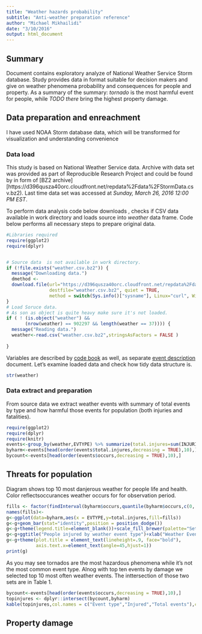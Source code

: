 ```yaml
---
title: "Weather hazards probability"
subtitle: "Anti-weather preparation reference"
author: "Michael Mikhailidi"
date: "3/10/2016"
output: html_document
---
```

## Summary
 Document contains exploratory analyze of National Weather Service Storm database. Study provides data in format suitable for decision makers and give on weather phenomena probability and consequences for people and property. As a summary of the summary: _tornado_ is the most harmful event for people, while _TODO there_ bring the highest property damage.

## Data preparation and enreachment
I have used NOAA Storm database data, which will be transformed for visualization and understanding convenience

### Data load
 This study is based on National Weather Service data. Archive with data set was provided as part of Reproducible Research Project and could be found by in form of [BZ2 archive][https://d396qusza40orc.cloudfront.net/repdata%2Fdata%2FStormData.csv.bz2). Last time data set was accessed at _Sunday, March 26, 2016 12:00 PM EST_.

To perform data  analysis code below downloads , checks if CSV data available in work directory and loads source into _weather_ data frame. Code below performs all necessary steps to prepare original data.

```r
#Libraries required 
require(ggplot2)
require(dplyr)


# Source data  is not available in work directory.
if (!file.exists("weather.csv.bz2")) {
  message("Downloading data.") 
  dmethod <- 
  download.file(url="https://d396qusza40orc.cloudfront.net/repdata%2Fdata%2FStormData.csv.bz2",
                destfile="weather.csv.bz2", quiet = TRUE,
                method = switch(Sys.info()["sysname"], Linux="curl", Windows="wininet"))
}
# Load Soruce data.
# As son as object is quite heavy make sure it's not loaded.
if ( ! (is.object("weather") && 
       (nrow(weather) == 902297 && length(weather == 37)))) { 
  message("Reading data.")   
  weather<-read.csv("weather.csv.bz2",stringsAsFactors = FALSE )
  
}
```

Variables are described by [code book](https://d396qusza40orc.cloudfront.net/repdata%2Fpeer2_doc%2Fpd01016005curr.pdf) as well, as separate [event description](https://d396qusza40orc.cloudfront.net/repdata%2Fpeer2_doc%2FNCDC%20Storm%20Events-FAQ%20Page.pdf) document. Let's examine loaded data and check how tidy data structure is.

```r
str(weather)
```

### Data extract and preparation 
From source data we extract weather events with summary of total events by type and how harmful those events for population (both injuries and fatalities).

```r
require(ggplot2)
require(dplyr)
require(knitr)
events<-group_by(weather,EVTYPE) %>% summarize(total.injures=sum(INJURIES+FATALITIES),occurs=n()) 
byharm<-events[head(order(events$total.injures,decreasing = TRUE),10),]
bycount<-events[head(order(events$occurs,decreasing = TRUE),10),]
```
## Threats for population
Diagram shows top 10 most danjerous weather  for people life and health. Color reflectsoccurances  weather occurs for  for observation period.
```r
fills <- factor(findInterval(byharm$occurs,quantile(byharm$occurs,c(0,.5,1))),labels=c("rare","occasional","often"))
names(fills)<-
g<-ggplot(data=byharm,aes(x = EVTYPE,y=total.injures,fill=fills))
g<-g+geom_bar(stat="identity",position = position_dodge())
g<-g+theme(legend.title=element_blank())+scale_fill_brewer(palette="Set1",direction = -1)
g<-g+ggtitle("People injured by weather event type")+xlab("Weather Events")+ylab("People injured")
g<-g+theme(plot.title = element_text(lineheight=.9, face="bold"),
           axis.text.x=element_text(angle=45,hjust=1))
print(g)
```

As you may see tornados are the most hazardous phenomena while it's not the most common event type. Alnog with top ten events by damage we selected top 10 most often weather events. The inttersection of those two sets are in Table 1. 
```r
bycount<-events[head(order(events$occurs,decreasing = TRUE),10),]
topinjures <- dplyr::intersect(bycount,byharm)
kable(topinjures,col.names = c("Event type","Injured","Total events"),caption = "Table 1. The most harmful and common weather events.")
```

## Property damage
